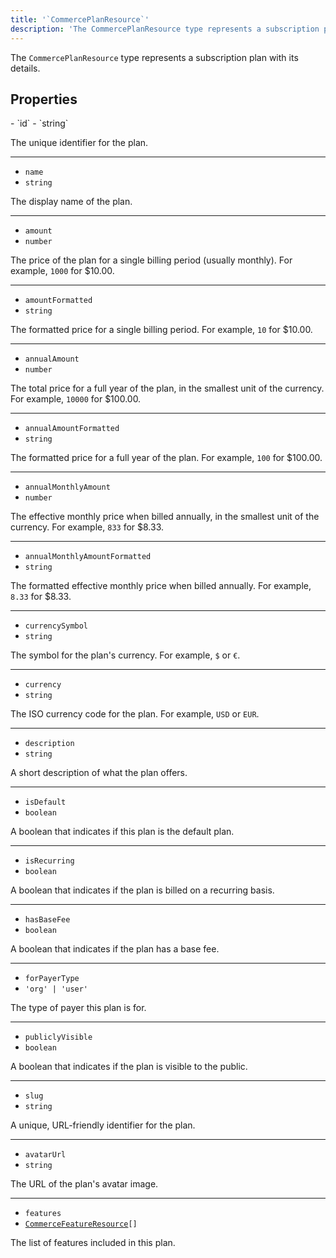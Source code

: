 ```yaml
---
title: '`CommercePlanResource`'
description: 'The CommercePlanResource type represents a subscription plan with its details.'
---
```


<Include src="_partials/billing/api-experimental" />

The `CommercePlanResource` type represents a subscription plan with its details.

## Properties

<Properties>
  - `id`
  - `string`

  The unique identifier for the plan.

  ---

  - `name`
  - `string`

  The display name of the plan.

  ---

  - `amount`
  - `number`

  The price of the plan for a single billing period (usually monthly). For example, `1000` for $10.00.

  ---

  - `amountFormatted`
  - `string`

  The formatted price for a single billing period. For example, `10` for $10.00.

  ---

  - `annualAmount`
  - `number`

  The total price for a full year of the plan, in the smallest unit of the currency. For example, `10000` for $100.00.

  ---

  - `annualAmountFormatted`
  - `string`

  The formatted price for a full year of the plan. For example, `100` for $100.00.

  ---

  - `annualMonthlyAmount`
  - `number`

  The effective monthly price when billed annually, in the smallest unit of the currency. For example, `833` for $8.33.

  ---

  - `annualMonthlyAmountFormatted`
  - `string`

  The formatted effective monthly price when billed annually. For example, `8.33` for $8.33.

  ---

  - `currencySymbol`
  - `string`

  The symbol for the plan's currency. For example, `$` or `€`.

  ---

  - `currency`
  - `string`

  The ISO currency code for the plan. For example, `USD` or `EUR`.

  ---

  - `description`
  - `string`

  A short description of what the plan offers.

  ---

  - `isDefault`
  - `boolean`

  A boolean that indicates if this plan is the default plan.

  ---

  - `isRecurring`
  - `boolean`

  A boolean that indicates if the plan is billed on a recurring basis.

  ---

  - `hasBaseFee`
  - `boolean`

  A boolean that indicates if the plan has a base fee.

  ---

  - `forPayerType`
  - `'org' | 'user'`

  The type of payer this plan is for.

  ---

  - `publiclyVisible`
  - `boolean`

  A boolean that indicates if the plan is visible to the public.

  ---

  - `slug`
  - `string`

  A unique, URL-friendly identifier for the plan.

  ---

  - `avatarUrl`
  - `string`

  The URL of the plan's avatar image.

  ---

  - `features`
  - <code>[CommerceFeatureResource](/docs/references/javascript/types/commerce-feature-resource)\[]</code>

  The list of features included in this plan.
</Properties>
